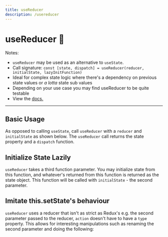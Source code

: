 ```yaml
---
title: useReducer
description: /usereducer
---
```



# useReducer 🦖
 
Notes: 
 - `useReducer` may be used as an alternative to `useState`. 
 - Call signature: `const [state, dispatch] = useReducer(reducer, initialState, lazyInitFunction)`
 - Ideal for complex state logic where there's a dependency on previous state values or *a lotta* state sub values
 - Depending on your use case you may find useReducer to be quite testable 
 - View the [docs.](https://reactjs.org/docs/hooks-reference.html#usereducer) 
--- 

## Basic Usage 
As opposed to calling `useState`, call `useReducer` with a `reducer` and `initialState` as shown below. 
The `useReducer` call returns the state property and a `dispatch` function. 

<Editor noInline code={BasicExample}/>

## Initialize State Lazily 
`useReducer` takes a third function parameter. You may initialize state from this function, and whatever's returned from this function is returned as the state object.
This function will be called with `initialState` - the second parameter. 

<Editor noInline code={InitLazy}/>


## Imitate this.setState's behaviour 
`useReducer` uses a reducer that isn't as strict as Redux's e.g. the second parameter passed 
to the reducer, `action` doesn't have to have a `type` property. 
This allows for interesting manipulations such as renaming the second parameter and doing the following: 

<Editor noInline code={ImitateSetState}/>

<!-- todo: usecase where no re-renders when
useReducer returns the same state object -->
